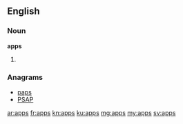 {{also|apps|Apps|apps.}}
==English==

===Noun===
'''apps'''

# {{plural of|app}}

===Anagrams===
* [[paps#English|paps]]
* [[PSAP#English|PSAP]]

[[ar:apps]]
[[fr:apps]]
[[kn:apps]]
[[ku:apps]]
[[mg:apps]]
[[my:apps]]
[[sv:apps]]